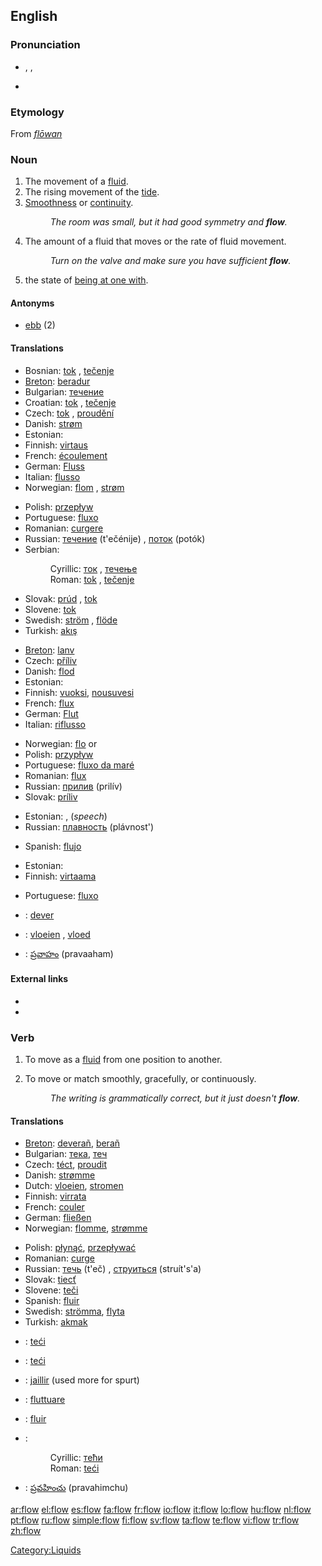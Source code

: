 ==English==

===Pronunciation===
* {{enPR|flō}}, {{IPA|/fləʊ/}}, {{SAMPA|/fl@U/}}
* {{rhymes|əʊ}}

===Etymology===
From {{OE.}} ''[[flōwan]]''

===Noun===
{{en-noun|s|-}}

# The movement of a [[fluid]].
# The rising movement of the [[tide]].
# [[smoothness|Smoothness]] or [[continuity]].
#: ''The room was small, but it had good symmetry and '''flow'''.''
# The amount of a fluid that moves or the rate of fluid movement.
#: ''Turn on the valve and make sure you have sufficient '''flow'''.''
# {{psychology}} the state of [[be at one with|being at one with]].

====Antonyms====
* [[ebb]] (2)

====Translations====
{{trans-top|the movement of a fluid}}
* Bosnian: [[tok]] {{m}}, [[tečenje]] {{n}}
* [[Breton]]: [[beradur]] {{m}}
* Bulgarian: [[течение]] {{n}}
* Croatian: [[tok]] {{m}}, [[tečenje]] {{n}}
* Czech: [[tok]] {{m}}, [[proudění]] {{n}}
* Danish: [[strøm]] {{c}}
* Estonian: {{t|et|vool}}
* Finnish: [[virtaus]]
* French: [[écoulement]] {{m}}
* German: [[Fluss]] {{m}}
* Italian: [[flusso]] {{m}}
* Norwegian: [[flom]] {{m}}, [[strøm]] {{m}}
{{trans-mid}}
* Polish: [[przepływ]] {{m}}
* Portuguese: [[fluxo]] {{m}}
* Romanian: [[curgere]] {{f}}
* Russian: [[течение]] (t'ečénije) {{n}}, [[поток]] (potók) {{m}}
* Serbian:
*: Cyrillic: [[ток]] {{m}}, [[течење]] {{n}}
*: Roman: [[tok#Serbian|tok]] {{m}}, [[tečenje#Serbian|tečenje]] {{n}}
* Slovak: [[prúd]] {{m}}, [[tok]] {{m}}
* Slovene: [[tok]] {{m}}
* Swedish: [[ström]] {{c}}, [[flöde]] {{n}}
* Turkish: [[akış]]
{{trans-bottom}}

{{trans-top|the rising movement of the tide}}
* [[Breton]]: [[lanv]] {{m}}
* Czech: [[příliv]] {{m}}
* Danish: [[flod]]
* Estonian: {{t|et|tõus}}
* Finnish: [[vuoksi]], [[nousuvesi]]
* French: [[flux]] {{m}}
* German: [[Flut]] {{f}}
* Italian: [[riflusso]] {{n}}
{{trans-mid}}
* Norwegian: [[flo]] {{f}} or {{m}}
* Polish: [[przypływ]] {{m}}
* Portuguese: [[fluxo da maré]]
* Romanian: [[flux]] {{n}}
* Russian: [[прилив]] (prilív) {{m}}
* Slovak: [[príliv]] {{m}}
{{trans-bottom}}

{{trans-top|smoothness or continuity}}
* Estonian: {{t|et|sujuvus}}, {{t|et|ladusus}} (''speech'')
* Russian: [[плавность]] (plávnost') {{f}}
{{trans-mid}}
* Spanish: [[flujo]] {{m}}
{{trans-bottom}}

{{trans-top|rate of fluid movement}}
* Estonian: {{t|et|vool}}
* Finnish: [[virtaama]]
{{trans-mid}}
* Portuguese: [[fluxo]]
{{trans-bottom}}

{{trans-top|being at one with}}
{{trans-mid}}
{{trans-bottom}}

{{checktrans}}

* {{ttbc|Breton}}: [[dever]] {{m}}
* {{ttbc|Dutch}}: [[vloeien]] {{n}}, [[vloed]] {{m}}
* {{ttbc|Telugu}}: [[ప్రవాహం]] (pravaaham)

====External links====
* {{pedialite}}
* {{pedialite|flow (psychology)}}

===Verb===
{{en-verb}}

# {{intransitive}} To move as a [[fluid]] from one position to another.
# {{intransitive}} To move or match smoothly, gracefully, or continuously.
#: ''The writing is grammatically correct, but it just doesn't '''flow'''.''

====Translations====
{{trans-top|move as a fluid}}
* [[Breton]]: [[deverañ]], [[berañ]]
* Bulgarian: [[тека]], [[теч]]
* Czech: [[téct]], [[proudit]]
* Danish: [[strømme]]
* Dutch: [[vloeien]], [[stromen]]
* Finnish: [[virrata]]
* French: [[couler]]
* German: [[fließen]]
* Norwegian: [[flomme]], [[strømme]]
{{trans-mid}}
* Polish: [[płynąć]], [[przepływać]]
* Romanian: [[curge]]
* Russian: [[течь]] (t'eč) {{impf}}, [[струиться]] (struít's'a) {{impf}}
* Slovak: [[tiecť]]
* Slovene: [[teči]]
* Spanish: [[fluir]]
* Swedish: [[strömma]], [[flyta]]
* Turkish: [[akmak]]
{{trans-bottom}}

{{checktrans}}
* {{ttbc|Bosnian}}: [[teći]]
* {{ttbc|Croatian}}: [[teći]]
* {{ttbc|French}}: [[jaillir]] (used more for spurt)
* {{ttbc|Italian}}: [[fluttuare]]
* {{ttbc|Portuguese}}: [[fluir]]
* {{ttbc|Serbian}}:
*: Cyrillic: [[тећи]]
*: Roman: [[teći#Serbian|teći]]
* {{ttbc|Telugu}}: [[ప్రవహించు]] (pravahimchu)

[[Category:Liquids]]

[[ar:flow]]
[[el:flow]]
[[es:flow]]
[[fa:flow]]
[[fr:flow]]
[[io:flow]]
[[it:flow]]
[[lo:flow]]
[[hu:flow]]
[[nl:flow]]
[[pt:flow]]
[[ru:flow]]
[[simple:flow]]
[[fi:flow]]
[[sv:flow]]
[[ta:flow]]
[[te:flow]]
[[vi:flow]]
[[tr:flow]]
[[zh:flow]]